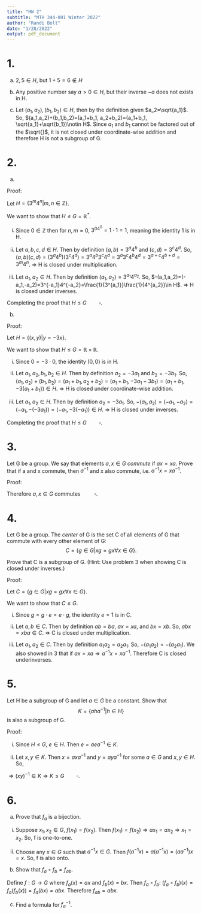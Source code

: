 ```yaml
---
title: "HW 2"
subtitle: "MTH 344-001 Winter 2022"
author: "Randi Bolt"
date: "1/28/2022"
output: pdf_document
---
```


# 1. 

(a) $2,5\in H$, but $1+5=6\notin H$

(b) Any positive number say $a>0\in H$, but their inverse $-a$ does not exists in H.

(c) Let $(a_1,a_2),(b_1,b_2)\in H$, then by the definition given $a_2=\sqrt{a_1}$. So, $(a_1,a_2)+(b_1,b_2)=(a_1+b_1, a_2+b_2)=(a_1+b_1, \sqrt{a_1}+\sqrt{b_1})\notin H$. Since $a_1$ and $b_1$ cannot be factored out of the $\sqrt{}$, it is not closed under coordinate-wise addition and therefore H is not a subgroup of G. 

# 2. 

(a) 

Proof: 

Let $H=\{3^m4^n|m,n\in\mathbb{Z}\}$. 

We want to show that $H\leq G=\mathbb{R}^*$. 

i. Since $0\in \mathbb{Z}$ then for $n,m = 0$, $3^04^0=1\cdot 1=1$, meaning the identity 1 is in H. 

ii. Let $a, b, c, d\in H$. Then by definition $(a,b)=3^a4^b$ and $(c,d)=3^c4^d$. So, $(a,b)(c,d)=(3^a4^b)(3^c4^d)=3^a4^b3^c4^d=3^a3^c4^b4^d=3^{a+c}4^{b+d}=3^m4^n$. $\Rightarrow$ H is closed under multiplication. 

iii. Let $a_1, a_2\in H$. Then by definition $(a_1,a_2)=3^{a_1}4^{a_2}$. So, $-(a_1,a_2)=(-a_1,-a_2)=3^{-a_1}4^{-a_2}=\frac{1}{3^{a_1}}\frac{1}{4^{a_2}}\in H$. $\Rightarrow$ H is closed under inverses. 

Completing the proof that $H\leq G\quad\quad\square$.

(b)

Proof:

Let $H=\{(x,y)|y=-3x\}$. 

We want to show that $H\leq G=\mathbb{R}\times\mathbb{R}$. 

i. Since $0=-3\cdot0$, the identity $(0,0)$ is in H. 

ii. Let $a_1, a_2, b_1, b_2\in H$. Then by definition $a_2=-3a_1$ and $b_2=-3b_1$. So, $(a_1,a_2)+(b_1,b_2)=(a_1+b_1,a_2+b_2)=(a_1+b_1,-3a_1-3b_1)=(a_1+b_1, -3(a_1+b_1))\in H$. $\Rightarrow$ H is closed under coordinate-wise addition. 

iii. Let $a_1, a_2\in H$. Then by definition $a_2=-3a_1$. So, $-(a_1,a_2)=(-a_1,-a_2)=(-a_1, -(-3a_1))=(-a_1,-3(-a_1))\in H$. $\Rightarrow$ H is closed under inverses.

Completing the proof that $H\leq G\quad\quad\square$.

# 3. 

Let G be a group. We say that elements $a,x\in G$ _commute_ if $ax=xa$. Prove that if a and x commute, then $a^{-1}$ and x also commute, i.e. $a^{-1}x=xa^{-1}$.

Proof: 
\begin{equation}
\label{3}
\begin{split}
ax=xa & \Leftrightarrow axa^{-1}=xaa^{-1}\\
&\Leftrightarrow axa^{-1}=x\\
&\Leftrightarrow a^{-1}axa^{-1}=a^{-1}x\\
&\Leftrightarrow xa^{-1}=a^{-1}x\\
&\Leftrightarrow a^{-1}x=xa^{-1}
\end{split}
\end{equation}

Therefore $a,x\in G$ commutes $\quad\quad\square$. 

# 4. 

Let G be a group. The _center_ of G is the set C of all elements of G that commute with every other element of G: $$C=\{g\in G|xg=gx\forall x\in G\}.$$ 

Prove that C is a subgroup of G. (Hint: Use problem 3 when showing C is closed under inverses.)

Proof:

Let $C=\{g\in G|xg=gx\forall x\in G\}$. 

We want to show that $C\leq G$.

i. Since $g=g\cdot e=e\cdot g$, the identity $e=1$ is in C. 

ii. Let $a, b\in C$. Then by definition $ab=ba$, $ax=xa$, and $bx=xb$. So, $abx=xba\in C$. $\Rightarrow$ C is closed under multiplication. 

iii.  Let $a_1, a_2\in C$. Then by definition $a_1a_2=a_2a_1$. So, $-(a_1a_2)=-(a_2a_1)$. We also showed in 3 that if $ax=xa\Rightarrow a^{-1}x=xa^{-1}$. Therefore C is closed underinverses. 

# 5. 

Let H be a subgroup of G and let $a\in G$ be a constant. Show that $$K=\{aha^{-1}|h\in H\}$$ is also a subgroup of G. 

Proof: 

i. Since $H\leq G$, $e\in H$. Then $e=aea^{-1}\in K$. 

ii. Let $x,y\in K$. Then $x=axa^{-1}$ and $y=aya^{-1}$ for some $a\in G$ and $x,y\in H$. So, 

\begin{equation}\label{5ii}
\begin{split}
(xy)^{-1} &= (x^{-1}y^{-1})\\
&= a(x^{-1}y^{-1})a^{-1}\\
&= ax^{-1}y^{-1}a^{-1}\\
&= ax^{-1}(1)y^{-1}a^{-1}\\
&= ax^{-1}(a^{-1}a)y^{-1}a^{-1}\\
&= ax^{-1}a^{-1}ay^{-1}a^{-1}\\
&= (ax^{-1}a^{-1})(ay^{-1}a^{-1})
\end{split}
\end{equation}

$\Rightarrow (xy)^{-1}\in K\Rightarrow K\leq G\quad\quad\square.$

# 6. 

(a) Prove that $f_a$ is a bijection. 

i. Suppose $x_1,x_2\in G$, $f(x_1)=f(x_2)$. Then $f(x_1)=f(x_2)\Rightarrow ax_1=ax_2\Rightarrow x_1=x_2$. So, f is one-to-one. 

ii. Choose any $x\in G$ such that $a^{-1}x\in G$. Then $f(a^{-1}x)=a(a^{-1}x)=(aa^{-1})x=x$.  So, f is also onto. 

(b) Show that $f_a\circ f_b=f_{ab}$. 

Define $f:G\rightarrow G$ where $f_a(x)=ax$ and $f_b(x)=bx$. Then $f_a\circ f_b$: $(f_a\circ f_b)(x)=f_a(f_b(x))=f_a(bx)=abx$. Therefore $f_{ab}=abx$. 

(c) Find a formula for $f_a^{-1}$. 

\begin{equation}
\label{6}
\begin{split}
y=f(x) & \Rightarrow y=ax\\
&\Rightarrow a^{-1}y=x\\
&\Rightarrow x=a^{-1}y\\
&\Rightarrow f^{-1}(x)=a^{-1}y
\end{split}
\end{equation}



